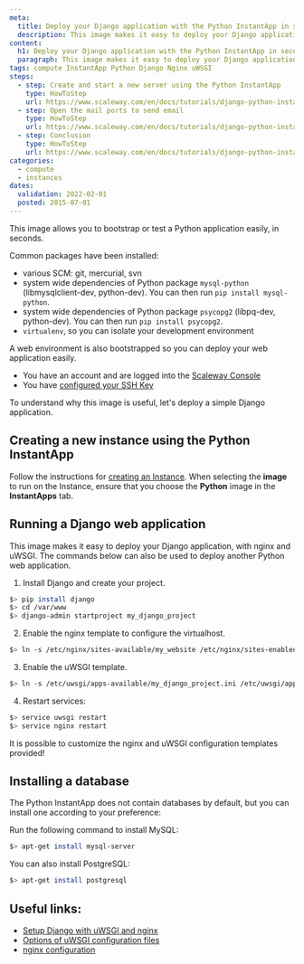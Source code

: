 ```yaml
---
meta:
  title: Deploy your Django application with the Python InstantApp in seconds
  description: This image makes it easy to deploy your Django application, with nginx and uWSGI.
content:
  h1: Deploy your Django application with the Python InstantApp in seconds
  paragraph: This image makes it easy to deploy your Django application, with nginx and uWSGI.
tags: compute InstantApp Python Django Nginx uWSGI
steps:
  - step: Create and start a new server using the Python InstantApp
    type: HowToStep
    url: https://www.scaleway.com/en/docs/tutorials/django-python-instant-apps/#-Create-and-start-a-new-instance-using-the-Python-InstantApp
  - step: Open the mail ports to send email
    type: HowToStep
    url: https://www.scaleway.com/en/docs/tutorials/django-python-instant-apps/#-Run-a-Django-web-application
  - step: Conclusion
    type: HowToStep
    url: https://www.scaleway.com/en/docs/tutorials/django-python-instant-apps/#-Conclusion
categories:
  - compute
  - instances
dates:
  validation: 2022-02-01
  posted: 2015-07-01
---
```


This image allows you to bootstrap or test a Python application easily, in seconds.

Common packages have been installed:

- various SCM: git, mercurial, svn
- system wide dependencies of Python package `mysql-python`
  (libmysqlclient-dev, python-dev). You can then run `pip install mysql-python`.
- system wide dependencies of Python package `psycopg2` (libpq-dev,
  python-dev). You can then run `pip install psycopg2`.
- `virtualenv`, so you can isolate your development environment

A web environment is also bootstrapped so you can deploy your web application easily.

<Message type ="requirement">

- You have an account and are logged into the [Scaleway Console](https://console.scaleway.com)
- You have [configured your SSH Key](/console/my-project/how-to/create-ssh-key)

</Message>

To understand why this image is useful, let's deploy a simple Django application.

## Creating a new instance using the Python InstantApp

Follow the instructions for [creating an Instance](/compute/instances/how-to/create-an-instance). When selecting the **image** to run on the Instance, ensure that you choose the **Python** image in the **InstantApps** tab.

## Running a Django web application

This image makes it easy to deploy your Django application, with nginx and uWSGI. The commands below can also be used to deploy another Python web application.

1. Install Django and create your project.

```bash
$> pip install django
$> cd /var/www
$> django-admin startproject my_django_project
```

2. Enable the nginx template to configure the virtualhost.

```bash
$> ln -s /etc/nginx/sites-available/my_website /etc/nginx/sites-enabled/
```

3. Enable the uWSGI template.

```bash
$> ln -s /etc/uwsgi/apps-available/my_django_project.ini /etc/uwsgi/apps-enabled/
```

4. Restart services:

```bash
$> service uwsgi restart
$> service nginx restart
```

<Message type = "important">

It is possible to customize the nginx and uWSGI configuration templates provided! 

</Message>

## Installing a database

The Python InstantApp does not contain databases by default, but you can install one according to your preference:

Run the following command to install MySQL:

```bash
$> apt-get install mysql-server
```

You can also install PostgreSQL:

```bash
$> apt-get install postgresql
```
## Useful links:

- [Setup Django with uWSGI and nginx](http://uwsgi-docs.readthedocs.org/en/latest/tutorials/Django_and_nginx.html)
- [Options of uWSGI configuration files](http://uwsgi-docs.readthedocs.org/en/latest/Options.html)
- [nginx configuration](http://wiki.nginx.org/Configuration)